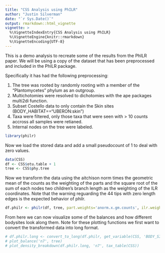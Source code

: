 ```yaml
---
title: "CSS Analysis using PhILR"
author: "Justin Silverman"
date: "`r Sys.Date()`"
output: rmarkdown::html_vignette
vignette: >
  %\VignetteIndexEntry{CSS Analysis using PhILR}
  %\VignetteEngine{knitr::rmarkdown}
  %\VignetteEncoding{UTF-8}
---
```


This is a demo analysis to recreate some of the results from the PhILR paper. We will be using a copy of the dataset that has been preprocessed and included in the PhILR package. 

Specifically it has had the following preprocessing:

1. The tree was rooted by randomly rooting with a member of the "Plantomycetes" phylum as an outgroup. 
2. Multichotomies were resolved to dichotomies with the ape packages multi2di function. 
3. Subset Costello data to only contain the Skin sites (BODY_HABITAT=="UBERON:skin")
4. Taxa were filtered, only those taxa that were seen with > 10 counts accross all samples were retianed. 
5. Internal nodes on the tree were labeled. 

```r
library(philr)
```


Now we load the stored data and add a small pseudocount of 1 to deal with zero values. 
```r
data(CSS)
df <- CSS$otu.table + 1
tree <- CSS$phy.tree
```

Now we transform the data using the aitchison norm times the geometric mean of the counts as the weighting of the parts and the square root of the sum of each nodes two children's branch length as the weighting of the ILR coordinates. Note that the warning reguarding the 44 tips with zero length edges is the expected behavior of philr. 
```r
df.philr <- philr(df, tree, part.weights='anorm.x.gm.counts', ilr.weights='blw.sqrt')
```


From here we can now visualize some of the balances and how different bodysites look along them. Note for these plotting functions we first want to convert the transformed data into long format. 
```r
# df.philr.long <- convert_to_long(df.philr, get_variable(CSS, 'BODY_SITE'))
# plot_balance('n7', tree)
# plot_density_breakdown(df.philr.long, 'n7', tax_table(CSS))
```
